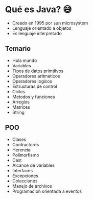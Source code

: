 # Qué es Java? 😅

- Creado en 1995 por sun microsystem
- Lenguaje orientado a objetos
- Es lenguaje interpretado

## Temario

- Hola mundo
- Variables
- Tipos de datos primtiivos
- Operadores aritmeticos
- Operadores logicos
- Estructuras de control
- Ciclos
- Metodos y funciones
- Arreglos
- Matrices
- String

## POO

- Clases
- Contructores
- Herencia
- Polimorfismo
- Cast
- Alcance de variables
- Interfaces
- Excepciones
- Colecciones
- Manejo de archivos
- Programacion orientada a eventos
